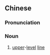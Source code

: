 {{also|上层路线}}
==Chinese==
{{zh-forms|s=上层路线|type=22}}

===Pronunciation===
{{zh-pron
|m=shàngcéng lùxiàn
|c=soeng6 cang4 lou6 sin3
|cat=n
}}

===Noun===
{{zh-noun}}

# [[upper]]-[[level]] [[line]]